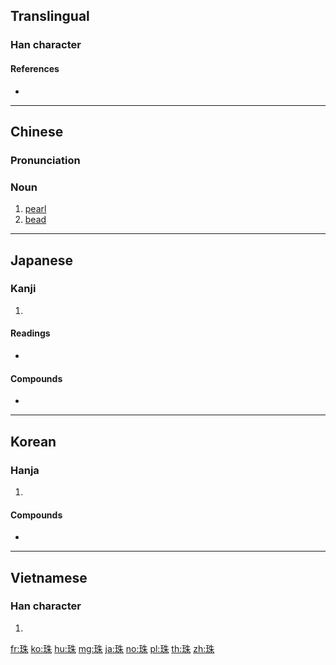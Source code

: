 ==Translingual==

===Han character===
{{Han char|rn=96|rad=玉|as=06|sn=10|four=15190|canj=MGHJD|ids=⿰𤣩朱}}

====References====
* {{Han ref|kx=0730.290|dkj=20956|dj=1142.140|hdz=21111.070|uh=73E0|ud=29664|bh=AF5D|bd=44893}}

----

==Chinese==
{{zh-forms}}

===Pronunciation===
{{zh-pron
|m=zhū
|c=zyu1
|cat=n
}}

===Noun===
{{zh-noun|mw=粒|mw2=顆}}

# [[pearl]]
# [[bead]]

----

==Japanese==

===Kanji===
{{ja-kanji|grade=c|rs=玉06}}

# {{defn|lang=ja}}

====Readings====
* {{ja-readings|goon=[[す]] (su)|kanon=[[しゅ]] (shu)|kun=[[たま]] (tama)}}

====Compounds====
* {{term|真珠||pearl|tr=しんじゅ, shinju|sc=Jpan|lang=ja}}

----

==Korean==

===Hanja===
{{ko-hanja|hangeul=주|eumhun=구슬|rv=ju|mr=chu|y=cwu}}

# {{defn|lang=ko|sort=玉06}}

====Compounds====
* {{l|ko|珠板|tr=[[주판]], jupan}}

----

==Vietnamese==

===Han character===
{{vi-hantu|[[châu]], [[thậm]], [[chau]]|rs=玉06}}

# {{defn|lang=vi|sort=玉06}}

[[fr:珠]]
[[ko:珠]]
[[hu:珠]]
[[mg:珠]]
[[ja:珠]]
[[no:珠]]
[[pl:珠]]
[[th:珠]]
[[zh:珠]]